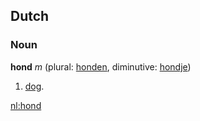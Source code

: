 ==Dutch==
=== Noun ===
'''hond''' ''m'' (plural: [[honden]], diminutive: [[hondje]])

#[[dog]].

[[nl:hond]]